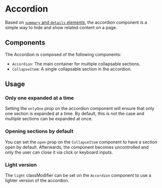 
<Meta of={AccordionStories} />

# Accordion

Based on [`summary` and `details` _elements_](https://developer.mozilla.org/en-US/docs/Web/HTML/Element/details), the accordion component is a simple way to hide and show related content on a page.

## Components

The Accordion is composed of the following components:

- `Accordion`: The main container for multiple collapsable sections.
- `CollapseItem`: A single collapsable section in the accordion.

<Canvas of={AccordionStories.Default} />
<Controls of={AccordionStories.Default} />

## Usage

### Only one expanded at a time

Setting the `onlyOne` prop on the accordion component will ensure that only one section is expanded at a time.
By default, this is not the case and multiple sections can be expanded at once.

### Opening sections by default

You can set the `open` prop on the `CollapseItem` component to have a section open by default.
Afterwards, the component becomes uncontrolled and only the user can close it via click or keyboard inputs.

### Light version

The `light` classModifier can be set on the `Accordion` component to use a lighter version of the accordion.

<Canvas of={AccordionStories.Light} />
<Controls of={AccordionStories.Light} />
